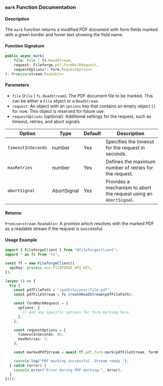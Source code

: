 ### `mark` Function Documentation

#### Description

The `mark` function returns a modified PDF document with form fields marked with a green border and hover text showing the field name.

#### Function Signature

```typescript
public async mark(
    file: File | fs.ReadStream,
    request: Fileforge.pdf.FormMarkRequest,
    requestOptions?: Form.RequestOptions
): Promise<stream.Readable>
```

#### Parameters

- `file` (`File` | `fs.ReadStream`): The PDF document file to be marked. This can be either a `File` object or a `ReadStream`.
- `request`: An object with an `options` key that contains an empty object `{}` for now. This object is reserved for future use.
- `requestOptions` (optional): Additional settings for the request, such as timeout, retries, and abort signals.

| Option              | Type                   | Default | Description                                                                     |
|---------------------|------------------------|---------|---------------------------------------------------------------------------------|
| `timeoutInSeconds`  | number                 | Yes     | Specifies the timeout for the request in seconds.                               |
| `maxRetries`        | number                 | Yes     | Defines the maximum number of retries for the request.                          |
| `abortSignal`       | AbortSignal            | Yes     | Provides a mechanism to abort the request using an `AbortSignal`.               |

#### Returns

`Promise<stream.Readable>`: A promise which resolves with the marked PDF as a readable stream if the request is successful.


#### Usage Example

```typescript
import { FileforgeClient } from "@fileforge/client";
import * as fs from "fs";

const ff = new FileforgeClient({
  apiKey: process.env.FILEFORGE_API_KEY,
});

(async () => {
  try {
    const pdfFilePath = "/path/to/your/file.pdf";
    const pdfFileStream = fs.createReadStream(pdfFilePath);

    const formMarkRequest = {
      options: {
        // Add any specific options for form marking here
      },
    };

    const requestOptions = {
      timeoutInSeconds: 60,
      maxRetries: 3,
    };

    const markedPdfStream = await ff.pdf.form.mark(pdfFileStream, formMarkRequest, requestOptions);

    console.log("PDF marking successful. Stream ready.");
  } catch (error) {
    console.error("Error during PDF marking:", error);
  }
})();
```